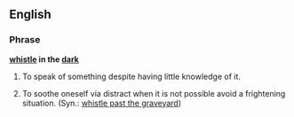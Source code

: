==English==
===Phrase===
'''[[whistle]] in the [[dark]]'''

# {{idiom|US}} To speak of something despite having little knowledge of it.
# {{idiom|US}} To soothe oneself via distract when it is not possible avoid a frightening situation. (Syn.: [[whistle past the graveyard]])